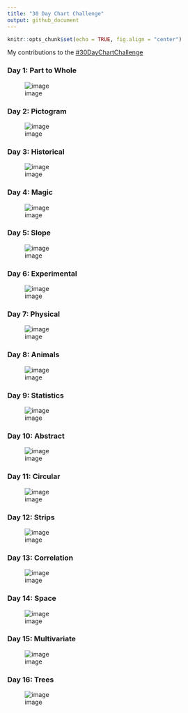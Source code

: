 ```yaml
---
title: "30 Day Chart Challenge"
output: github_document
---
```


```r
knitr::opts_chunk$set(echo = TRUE, fig.align = "center")
```

My contributions to the [#30DayChartChallenge](https://github.com/Z3tt/30DayChartChallenge_2021)  

### Day 1: Part to Whole    
![image](Day1_PartToWhole/Day1.jpeg)  

### Day 2: Pictogram   
![image](Day2_Pictogram/Day2.jpeg)

### Day 3: Historical   
![image](Day3_Historical/Day3.jpeg)

### Day 4: Magic  
![image](Day4_Magic/Day4.jpeg)

### Day 5: Slope  
![image](Day5_Slope/Day5.jpeg)

### Day 6: Experimental 
![image](Day6_Experimental/Day6.jpeg)

### Day 7: Physical
![image](Day7_Physical/Day7.jpeg)

### Day 8: Animals
![image](Day8_Animals/Day8.jpeg)

### Day 9: Statistics
![image](Day9_Statistics/Day9.jpeg)

### Day 10: Abstract
![image](Day10_Abstract/Day10.jpeg)

### Day 11: Circular
![image](Day11_Circular/Day11_drawn_on_ipad.png)

### Day 12: Strips
![image](Day12_Strips/Day12.jpeg)

### Day 13: Correlation
![image](Day13_Correlation/Day13.jpeg)

### Day 14: Space
![image](Day14_Space/Day14.jpeg)

### Day 15: Multivariate
![image](Day15_Multivariate/Day15.jpeg)

### Day 16: Trees
![image](Day16_Trees/Day16.jpeg)